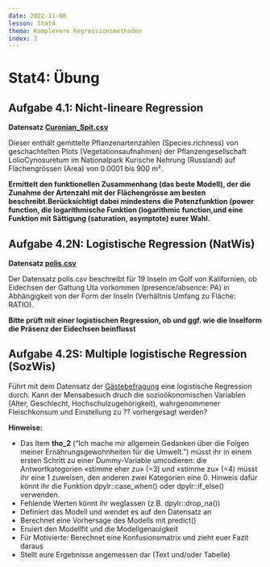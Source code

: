 ```yaml
---
date: 2022-11-08
lesson: Stat4
thema: Komplexere Regressionsmethoden
index: 2
---
```


# Stat4: Übung

##	Aufgabe 4.1: Nicht-lineare Regression

**Datensatz [Curonian_Spit.csv](https://github.com/ResearchMethods-ZHAW/datasets/raw/main/statistik/Curonian_Spit.csv)**

Dieser enthält gemittelte Pflanzenartenzahlen (Species.richness) von
geschachtelten Plots (Vegetationsaufnahmen) der Pflanzengesellschaft LolioCynosuretum im Nationalpark Kurische Nehrung (Russland) auf
Flächengrössen (Area) von 0.0001 bis 900 m².

**Ermittelt den funktionellen Zusammenhang (das beste Modell), der die Zunahme der Artenzahl mit der Flächengrösse am besten beschreibt.Berücksichtigt dabei mindestens die Potenzfunktion (power function, die logarithmische Funktion (logarithmic function,und eine Funktion mit Sättigung (saturation, asymptote) eurer Wahl.**

## Aufgabe 4.2N: Logistische Regression (NatWis)

**Datensatz [polis.csv](https://github.com/ResearchMethods-ZHAW/datasets/raw/main/statistik/polis.csv)**

Der Datensatz polis.csv beschreibt für 19 Inseln im Golf von Kalifornien, ob Eidechsen der Gattung Uta vorkommen (presence/absence: PA) in Abhängigkeit von der Form der Inseln (Verhältnis Umfang zu Fläche: RATIO). 

**Bitte prüft mit einer logistischen Regression, ob und ggf. wie die Inselform die Präsenz der Eidechsen beinflusst**

## Aufgabe 4.2S: Multiple logistische Regression (SozWis)

Führt mit dem Datensatz der [Gästebefragung](https://zenodo.org/record/3554884/files/2019_ZHAW_vonRickenbach_cleaned_recorded_survey_dataset_NOVANIMAL_anonym.csv?download=1) eine logistische Regression durch. Kann der Mensabesuch druch die sozioökonomischen Variablen (Alter, Geschlecht, Hochschulzugehörigkeit), wahrgenommener Fleischkonsum und Einstellung zu ?? vorhergesagt werden?

**Hinweise:**

- Das Item **tho_2** ("Ich mache  mir allgemein Gedanken über die Folgen meiner Ernährungsgewohnheiten für die Umwelt.") müsst ihr in einem ersten Schritt zu einer Dummy-Variable umcodieren: die Antwortkategorien «stimme eher zu» (=3) und «stimme zu» (=4) müsst ihr eine 1 zuweisen, den anderen zwei Kategorien eine 0. Hinweis dafür könnt ihr die Funktion dpylr::case_when() oder dpylr::if_else() verwenden.
- Fehlende Werten könnt ihr weglassen (z.B. dpylr::drop_na())
- Definiert das Modell und wendet es auf den Datensatz an
- Berechnet eine Vorhersage des Modells mit predict()
- Eruiert den Modellfit und die Modellgenauigkeit
- Für Motivierte: Berechnet eine Konfusionsmatrix und zieht euer Fazit daraus
- Stellt eure Ergebnisse angemessen dar (Text und/oder Tabelle)

